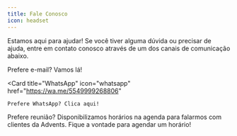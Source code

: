 ```yaml
---
title: Fale Conosco
icon: headset
---
```


Estamos aqui para ajudar! Se você tiver alguma dúvida ou precisar de ajuda, entre em contato conosco através de um dos canais de comunicação abaixo.

<CardGroup cols={2}>
  <Card
    title="E-mail"
    icon="envelope"
    href="mailto:contato@advents.io"
  >
    Prefere e-mail? Vamos lá!
  </Card>

  <Card
    title="WhatsApp"
    icon="whatsapp"
    href="https://wa.me/5549999268806"
  >
    Prefere WhatsApp? Clica aqui!
  </Card>
</CardGroup>

<Card title='Agendar Reunião' icon='video' href='https://cal.com/gabriel-moresco/advents'>
  Prefere reunião? Disponibilizamos horários na agenda para falarmos com clientes da Advents. Fique
  a vontade para agendar um horário!
</Card>

